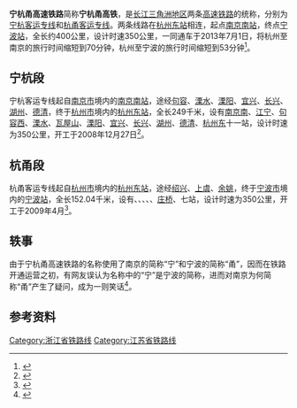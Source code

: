 '''宁杭甬高速铁路'''简称'''宁杭甬高铁'''，是[[长江三角洲地区|长江三角洲地区]]两条[[高速铁路|高速铁路]]的统称，分别为[[宁杭客运专线|宁杭客运专线]]和[[杭甬客运专线|杭甬客运专线]]。两条线路在[[杭州东站|杭州东站]]相连，起点[[南京南站|南京南站]]，终点[[宁波站|宁波站]]，全长约400公里，设计时速350公里，一同通车于2013年7月1日，将杭州至南京的旅行时间缩短到70分钟，杭州至宁波的旅行时间缩短到53分钟<ref>{{cite web|url=http://travel.sina.com.cn/china/2013-07-04/1356197843.shtml|title=探访“养眼线路”宁杭甬高铁|publisher=新华网|date=2013-07-04|accessdate=2013-07-06|archive-date=2016-03-04|archive-url=https://web.archive.org/web/20160304195513/http://travel.sina.com.cn/china/2013-07-04/1356197843.shtml|dead-url=no}}</ref>。

== 宁杭段 ==
{{main|宁杭客运专线}}
宁杭客运专线起自[[南京市|南京市]]境内的[[南京南站|南京南站]]，途经[[句容|句容]]、[[溧水|溧水]]、[[溧阳|溧阳]]、[[宜兴|宜兴]]、[[长兴|长兴]]、[[湖州|湖州]]、[[德清|德清]]，终于[[杭州市|杭州市]]境内的[[杭州东站|杭州东站]]，全长249千米，设有[[南京南站|南京南]]、[[江宁站|江宁]]、[[句容西站|句容西]]、[[溧水站_(中国铁路)|溧水]]、[[瓦屋山站|瓦屋山]]、[[溧阳站|溧阳]]、[[宜兴站|宜兴]]、[[长兴站_(浙江省)|长兴]]、[[湖州站|湖州]]、[[德清站|德清]]、[[杭州东站|杭州东]]十一站，设计时速为350公里，开工于2008年12月27日<ref >{{cite web |url=http://news.eastday.com/society/2013-07-02/383632.html |language= |title=宁杭高铁昨正式开通运营长三角高速铁路网络初步形成 |publisher=南京日报 |date=2013-07-02 |accessdate= |archive-date=2015-06-01 |archive-url=https://web.archive.org/web/20150601003051/http://news.eastday.com/society/2013-07-02/383632.html |dead-url=no }}</ref>。

== 杭甬段 ==
{{main|杭甬客运专线}}
杭甬客运专线起自[[杭州市|杭州市]]境内的[[杭州东站|杭州东站]]，途经[[绍兴|绍兴]]、[[上虞|上虞]]、[[余姚|余姚]]，终于[[宁波市|宁波市]]境内的[[宁波站|宁波站]]，全长152.04千米，设有{{站|杭州东}}、{{站|杭州南}}、{{站|绍兴北}}、{{站|上虞北}}、{{站|余姚北}}、[[庄桥站_(宁波市)|庄桥]]、{{站|宁波}}七站，设计时速为350公里，开工于2009年4月<ref>{{cite web | url=http://nbwb.cnnb.com.cn/forum.php?mod=viewthread&tid=171354 | title=本月下旬起杭甬高铁试跑运行图 6月底7月初与杭宁高铁同时开通 | publisher=宁波晚报 | date=2013-05-06 | accessdate=2013-05-06 | archive-url=https://web.archive.org/web/20161123201935/http://nbwb.cnnb.com.cn/forum.php?mod=viewthread&tid=171354 | archive-date=2016-11-23 | dead-url=yes }}</ref>。

== 轶事 ==
由于宁杭甬高速铁路的名称使用了南京的简称“宁”和宁波的简称“甬”，因而在铁路开通运营之初，有网友误认为名称中的“宁”是宁波的简称，进而对南京为何简称“甬”产生了疑问，成为一则笑话<ref>{{cite web|url=http://www.js.xinhuanet.com/2013-07/03/c_116378686.htm|title=宁杭甬高铁名称引误会 竟有网友以为南京简称甬|publisher=现代快报|date=2013-07-03|accessdate=2013-07-06}}{{dead link|date=2017年12月 |bot=InternetArchiveBot |fix-attempted=yes }}</ref>。

== 参考资料 ==
{{Reflist|2}}

{{宁杭客运专线|Nocat}}
{{杭甬客运专线|Nocat}}

[[Category:浙江省铁路线|Category:浙江省铁路线]]
[[Category:江苏省铁路线|Category:江苏省铁路线]]